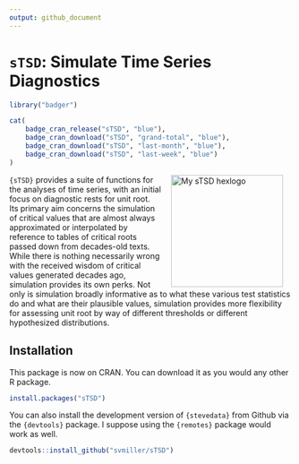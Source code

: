 ```yaml
---
output: github_document
---
```


# `sTSD`: Simulate Time Series Diagnostics

```r
library("badger")
```

```r
cat(
	badge_cran_release("sTSD", "blue"),
	badge_cran_download("sTSD", "grand-total", "blue"),
	badge_cran_download("sTSD", "last-month", "blue"),
	badge_cran_download("sTSD", "last-week", "blue")
)
```

<img src="http://svmiller.com/images/sTSD-hexlogo.png" alt="My sTSD  hexlogo" align="right" width="200" style="padding: 0 15px; float: right;"/>

`{sTSD}` provides a suite of functions for the analyses of time series, with an initial focus on diagnostic rests for unit root. Its primary aim concerns the simulation of critical values that are almost always approximated or interpolated by reference to tables of critical roots passed down from decades-old texts. While there is nothing necessarily wrong with the received wisdom of critical values generated decades ago, simulation provides its own perks. Not only is simulation broadly informative as to what these various test statistics do and what are their plausible values, simulation provides more flexibility for assessing unit root by way of different thresholds or different hypothesized distributions.

## Installation

This package is now on CRAN. You can download it as you would any other R package.

```r
install.packages("sTSD")
```

You can also install the development version of `{stevedata}` from Github via the `{devtools}` package. I suppose using the `{remotes}` package would work as well.

```r
devtools::install_github("svmiller/sTSD")
```
